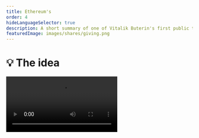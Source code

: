 ```yaml
---
title: Ethereum's
order: 4
hideLanguageSelector: true
description: A short summary of one of Vitalik Buterin's first public talks on Ethereum, taken from DevCon 1 in London.
featuredImage: images/shares/giving.png
---
```


# 💡 The idea

<Video src="https://www.youtube-nocookie.com/embed/gjwr-7PgpN8" />

## How does this fit into Kernel?

This early video from Devcon 1 contains many gems of insight into the ideas behind Ethereum; why it might be interesting and important to have one, shared, Turing-complete environment which anyone can access and program; and what the vision was (and is). It's especially useful to look back and ask what of the original ideas we have succeeded in implementing, and where there are still opportunities for improvement. This video has been selected to assist you deepen your (more technical) understanding of:

<Process>

Value

Trust

Incentives

Censorship resistance

(Not just!) money and speech

</Process>

## Brief

This video is the genesis of the calculator (Bitcoin) vs smartphone (Ethereum) analogy and a 
demonstration of the power of generality...

> "Instead of having a protocol that is designed around one very small set of use cases, you 
just create a **general-purpose operating system** and you let people build whatever they want 
as applications on top of it."

Ethereum is a blockchain with a few unique features:

- Built-in Turing-complete scripting language - essentially a hybrid between standard VM 
architectures, Bitcoin script and a "few other things".
- People can write programs in this script, or high level languages that compile down to this 
script, take these compiled scripts, put them into transactions and send them to the blockchain. 
The transaction gets confirmed and you get a special account at that address.
- Contractual accounts and Externally Owned Accounts have the **same privileges**.
- Anyone can create an application, with any rules. Anyone can then interact with that 
application, i.e. you can do NameCoin in 10 lines of code...

State is defined as a key value mapping addresses to account objects. Every account object has a 
nonce and balance. Contract accounts also include a code hash and storage trie root. Vitalik 
then discusses how transactions work - important low-level details for us to build a full 
conceptual picture in the weeks ahead.

> "You can actually think of it as being a fairly simple system. You can think of the state as 
being a database, and you can think of each of these contracts as being programs that are 
sitting on one computer, **except the computer is massively globally distributed. It's actually 
a highly secure network backed by tens of thousands computers around the world.** It's bold 
because it's important."

However, this raises the spectre of "The Halting Problem". If you have a general scripting language, then what is to stop someone writing a program which does not terminate (or halt), taking up all the computer's resources and preventing anyone else from using it? Vitalik explains how this is solved by "gas": a fee charged for every computational step the computer must take, where there is a limit to computational steps possible per block.

<Flash>

<Card>

Q: Ethereum's state is defined as a...?

A: key value mapping addresses to account objects.

</Card>

</Flash>

### Virtual Economy

This means there is no *technical* limit on what can be put in the `data` field of a 
transaction, but there is an *economic* one, as the more data you include, the more expensive 
it becomes. It was an extra 68 gas for every byte of data you include at that time, though it 
may have changed now. 

> 💡 Exercise for the reader: how would you tell what the gas price per byte currently is?

Vitalik then discusses some of the intricacies around `v`, `r`, and `s` from elliptic curve 
cryptography, and how `v` is an extra field used for public key recovery. He also provides 
further information on receipts and logs and why logs are cheaper and allow for efficient 
light-client access. Although it may sound boring, this is the heart of how we build 
censorship-resistant tools.

<Flash>

<Card>

Q: How do we prevent a blockchain with a Turing-complete script from halting?

A: By charging "gas" for every computational step and limiting the amount of gas consumed per block.

</Card>

</Flash>

This is followed by a description of the **Ethereum Virtual Machine**:

- Stack - up to 1024 32-byte fields.
- Memory - just an infinitely expanding byte array, but the more you expand the byte array, 
the more gas you have to pay. **Most of the limits aren't static, they're economic and you'll 
see this idea again and again.**
- Storage - permanent for contracts. You can read and write to it.
- Environment variables - VM can access block number, time, mining difficulty, previous block 
hash etc.
- Logs - append-only storage in a specific block, not in state.
- Sub-calling - opcode by which VM can itself call other contracts.

Vitalik then discusses ABI (application binary interface) and RLP (recursive length prefix) encoding "for people who are set 
theory geeks". It may seem boring, but it is a demonstration of the early culture and how the 
people who built all this stuff really think. He follows this with an explanation of memory-hard 
algorithms for mining and why they were an innovation; emphasises the fast block time (17s); and discusses "uncles", which solve the stale rates of blocks that arise due to network latency.. It's worth listening to for cultural context, but 23:50 - 28:57 is now a bit outdated.

Vitalik makes the critical point that merkle tries are "a construction that allows for compact, 
efficiently-verifiable proofs that a particular transaction was included in a particular block." 
It's not just transactions in the Merkle trie though; it's the state too: i.e. that storage 
trie root we talked about in the account object earlier.

Understanding how this particular choice of data structure allows us to succinctly express 
shared state reveals why intimacy with low-level technical details allows one to build a 
comprehensive conceptual picture of how it all ties together, and what meanings any technology 
can be used to build.

What kinds of meaning exactly? Well, [language itself is composed out of tree-like deep structures](https://www.goodreads.com/book/show/5755.The_Language_Instinct). It is these basic, but extraordinarily powerful, combinatorial patterns which allow very young human beings to learn and use an almost infinitely complex phenomenon with such ease, even as their brains are still developing. More prosaically, every word is a tree, with its roots tracing through endless other words and languages and people, and its branches reaching into any number of unique interpretations in times and contexts yet to be discovered. Language is the only [logically decentralized](https://medium.com/@VitalikButerin/the-meaning-of-decentralization-a0c92b76a274) system we have, so it makes sense that the data structures which inform the next logically decentralized systems we co-create mirror that at the heart of how we currently communicate value.

### Generalised Compute

So, you're less technical then Vitalik (i.e. all of us) and are wondering what this all really 
means? Well, the critical point is this notion of a **general purpose operating system** - one, 
monolithic virtual machine distributed across the world which is shared by everyone, owned by 
no-one and which can't be turned off without also turning off the internet. With Bitcoin, 
you can carry 12 magical words in your head across any border in the 
world, incant them into an internet-connected machine and have immediate access to value. 

Now, there is the possibility that you could pull down not just monetary value, but 
_generalised compute_. That is, your 12 or 24-word mnemonic could be your entire personal OS, 
which would be accessible from anywhere. Stop thinking of computers as a screen into which you type things from a keyboard. Start seeing the world itself as an infinitely programmable playground, access to which only requires a few magical words anyone, anywhere can create when they learn the basics of a new order of language.

<Flash>

<Card>

Q: The 12 or 24 words used to generate your private key and grant you access to a blockchain is called a \_\_\_\_\_\_\_\_?

A: Mnemonic.

</Card>

</Flash>


### Kaizen and The Principle of Subtraction 

It's also worth understanding the [Ethereum Foundation's philosophy](https://ethereum.foundation/philosophy/), as it works with two fascinating complementary opposites. 

<List>

<Link to="https://youtu.be/R7FjX0GEiAM?t=110">
The Quintessential DevCon IV Talk
</Link>

</List>

The term 改善 (pronounced "kaizen", meaning "continuous improvement") was first used in Japan after World War II, mostly promoted by American business and quality-management teachers, and found its apogee in "The Toyota Way". So it's not a term with a great history, but it is one we can reclaim by pairing it with it's opposite, what Aya Miyaguchi calls "The Principle of Subtraction".

Rooted in Zen philosophy, the Ethereum Foundation aims to "grow small"; to do by not doing; and to try and matter less. When consistently subtracting from your own importance and influence, then the continuous improvement we all wish to see happens in the community's capacity and capability. It's elegant and simple.

> We seek to continuously improve the people around us by humbling ourselves and handing over power at every chance, without shirking responsibility.

Delighted, we gradually find ourselves doing nothing, being happy.
